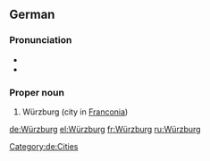 ==German==
{{wikipedia}}
{{wikipedia|lang=de}}

===Pronunciation===
* {{IPA|lang=de|/ˈvʏɐ̯tsbʊɐ̯k/}}
* {{audio|De-Würzburg.ogg|Audio|lang=de}}

===Proper noun===
{{head|de|proper noun}}

# Würzburg (city in [[Franconia]])

[[Category:de:Cities]]

[[de:Würzburg]]
[[el:Würzburg]]
[[fr:Würzburg]]
[[ru:Würzburg]]